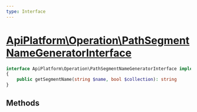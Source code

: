 ```yaml
---
type: Interface
---
```


# [ApiPlatform\Operation\PathSegmentNameGeneratorInterface](/docs/v3.1/reference/Operation/PathSegmentNameGeneratorInterface)



```php
interface ApiPlatform\Operation\PathSegmentNameGeneratorInterface implements `<a href="/docs/v3.1/reference/Metadata/Operation/PathSegmentNameGeneratorInterface">ApiPlatform\Metadata\Operation\PathSegmentNameGeneratorInterface</a>`
{
    public getSegmentName(string $name, bool $collection): string
}
```
## Methods
